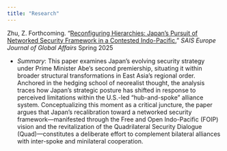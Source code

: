 ```yaml
---
title: "Research"
---
```


Zhu, Z. Forthcoming. "[Reconfiguring Hierarchies: Japan's Pursuit of Networked Security Framework in a Contested Indo-Pacific.](https://www.saisjournal.eu//article/112-Reconfiguring-Hierarchies-Japans-Pursuit-of-Networked-Security-in-a-Contested-In.cfm)" *SAIS Europe Journal of Global Affairs* Spring 2025

-   *Summary*: This paper examines Japan’s evolving security strategy under Prime Minister Abe’s second premiership, situating it within broader structural transformations in East Asia’s regional order. Anchored in the hedging school of neorealist thought, the analysis traces how Japan’s strategic posture has shifted in response to perceived limitations within the U.S.-led “hub-and-spoke” alliance system. Conceptualizing this moment as a critical juncture, the paper argues that Japan’s recalibration toward a networked security framework—manifested through the Free and Open Indo-Pacific (FOIP) vision and the revitalization of the Quadrilateral Security Dialogue (Quad)—constitutes a deliberate effort to complement bilateral alliances with inter-spoke and minilateral cooperation.
